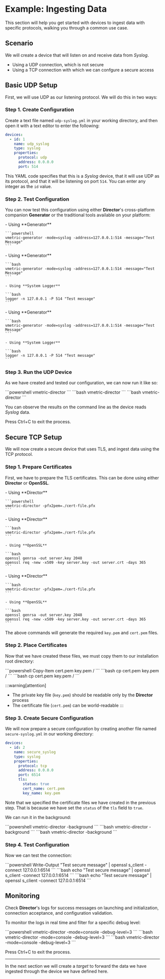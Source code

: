 # Example: Ingesting Data

This section will help you get started with devices to ingest data with specific protocols, walking you through a common use case.

## Scenario

We will create a device that will listen on and receive data from _Syslog_.

- Using a UDP connection, which is not secure
- Using a TCP connection with which we can confgure a secure access

## Basic UDP Setup

First, we will use UDP as our listening protocol. We will do this in two ways:

### Step 1. Create Configuration

Create a text file named `udp-syslog.yml` in your working directory, and then open it with a text editor to enter the following:

```yaml title="udp-syslog.yml"
devices:
  - id: 1
    name: udp_syslog
    type: syslog
    properties:
      protocol: udp
      address: 0.0.0.0
      port: 514
```

This YAML code specifies that this is a _Syslog_ device, that it will use UDP as its protocol, and that it will be listening on port `514`. You can enter any integer as the `id` value.

### Step 2. Test Configuration

You can now test this configuration using either **Director**'s cross-platform companion **Generator** or the traditional tools available on your platform:

<Tabs>
  <TabItem value="windows" label="Windows" default>
    - Using **Generator**

    ```powershell
    vmetric-generator -mode=syslog -address=127.0.0.1:514 -message="Test Message"
    ```
  </TabItem>
  <TabItem value="linux" label="Linux">
    - Using **Generator**
  
    ```bash
    vmetric-generator -mode=syslog -address=127.0.0.1:514 -message="Test Message"
    ```
    
    - Using **System Logger**

    ```bash
    logger -n 127.0.0.1 -P 514 "Test message"
    ```
  </TabItem>
  <TabItem value="macos" label="macOS">
    - Using **Generator**

    ```bash
    vmetric-generator -mode=syslog -address=127.0.0.1:514 -message="Test Message"
    ```
  
    - Using **System Logger**
  
    ```bash
    logger -n 127.0.0.1 -P 514 "Test message"
    ```
  </TabItem>
</Tabs>

### Step 3. Run the UDP Device

As we have created and tested our configuration, we can now run it like so:

<Tabs>
  <TabItem value="windows" label="Windows" default>
    ```powershell
    vmetric-director
    ```
  </TabItem>
  <TabItem value="linux" label="Linux">
    ```bash
    vmetric-director
    ```
  </TabItem>
  <TabItem value="macos" label="macOS">
    ```bash
    vmetric-director
    ```
  </TabItem>
</Tabs>

You can observe the results on the command line as the device reads _Syslog_ data.

Press <kb-short>Ctrl+C</kb-short> to exit the process.

## Secure TCP Setup

We will now create a secure device that uses TLS, and ingest data using the TCP protocol.

### Step 1. Prepare Certificates

First, we have to prepare the TLS certificates. This can be done using either **Director** or **OpenSSL**.

<Tabs>
  <TabItem value="windows" label="Windows" default>
    - Using **Director**

    ```powershell
    vmetric-director -pfx2pem=./cert-file.pfx
    ```
  </TabItem>
  <TabItem value="linux" label="Linux">
    - Using **Director**
    
    ```bash
    vmetric-director -pfx2pem=./cert-file.pfx
    ```
    
    - Using **OpenSSL**
    
    ```bash
    openssl genrsa -out server.key 2048
    openssl req -new -x509 -key server.key -out server.crt -days 365
    ```
  </TabItem>
  <TabItem value="macos" label="macOS">
    - Using **Director**

    ```bash
    vmetric-director -pfx2pem=./cert-file.pfx
    ```

    - Using **OpenSSL**

    ```bash
    openssl genrsa -out server.key 2048
    openssl req -new -x509 -key server.key -out server.crt -days 365
    ```
  </TabItem>
</Tabs>

The above commands will generate the required `key.pem` and `cert.pem` files.

### Step 2. Place Certificates

Now that we have created these files, we must copy them to our installation root directory:

<Tabs>
  <TabItem value="windows" label="Windows" default>
    ```powershell
    Copy-Item cert.pem key.pem <vm_root>/
    ```
  </TabItem>
  <TabItem value="linux" label="Linux">
    ```bash
    cp cert.pem key.pem <vm_root>/
    ```
  </TabItem>
  <TabItem value="macos" label="macOS">
    ```bash
    cp cert.pem key.pem <vm_root>/
    ```
  </TabItem>
</Tabs>

:::warning[attention]
- The private key file (`key.pem`) should be readable only by the **Director** process
- The certificate file (`cert.pem`) can be world-readable
:::

### Step 3. Create Secure Configuration

We will now prepare a secure configuration by creating another file named `secure-syslog.yml` in our working directory:

```yaml title="secure-syslog.yml"
devices:
  - id: 2
    name: secure_syslog
    type: syslog
    properties:
      protocol: tcp
      address: 0.0.0.0
      port: 6514
      tls:
        status: true
        cert_name: cert.pem
        key_name: key.pem
```

Note that we specified the certificate files we have created in the previous step. That is because we have set the `status` of the `tls` field to `true`.

We can run it in the background:

<Tabs>
  <TabItem value="windows" label="Windows" default>
    ```powershell
    vmetric-director -background
    ```
  </TabItem>
  <TabItem value="linux" label="Linux">
    ```bash
    vmetric-director -background
    ```
  </TabItem>
  <TabItem value="macos" label="macOS">
    ```bash
    vmetric-director -background
    ```
  </TabItem>
</Tabs>

### Step 4. Test Configuration

Now we can test the connection:

<Tabs>
  <TabItem value="windows" label="Windows" default>
    ```powershell
    Write-Output "Test secure message" | openssl s_client -connect 127.0.0.1:6514
    ```
  </TabItem>
  <TabItem value="linux" label="Linux">
    ```bash
    echo "Test secure message" | openssl s_client -connect 127.0.0.1:6514
    ```
  </TabItem>
  <TabItem value="macos" label="macOS">
    ```bash
    echo "Test secure message" | openssl s_client -connect 127.0.0.1:6514
    ```
  </TabItem>
</Tabs>

## Monitoring

Check **Director**'s logs for success messages on launching and initialization, connection acceptance, and configuration validation.

To monitor the logs in real time and filter for a specific debug level:

<Tabs>
  <TabItem value="windows" label="Windows" default>
    ```powershell
    vmetric-director -mode=console -debug-level=3
    ```
  </TabItem>
  <TabItem value="linux" label="Linux">
    ```bash
    vmetric-director -mode=console -debug-level=3
    ```
  </TabItem>
  <TabItem value="macos" label="macOS">
    ```bash
    vmetric-director -mode=console -debug-level=3
    ```
  </TabItem>
</Tabs>

Press <kb-short>Ctrl+C</kb-short> to exit the process.

---

In the next section we will create a _target_ to forward the data we have ingested through the device we have defined here.

